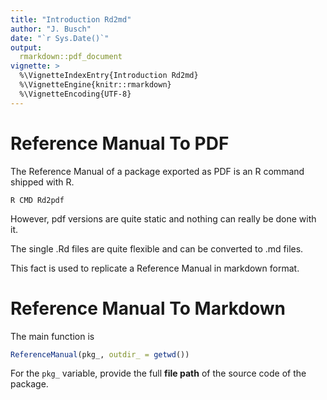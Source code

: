```yaml
---
title: "Introduction Rd2md"
author: "J. Busch"
date: "`r Sys.Date()`"
output: 
  rmarkdown::pdf_document
vignette: >
  %\VignetteIndexEntry{Introduction Rd2md}
  %\VignetteEngine{knitr::rmarkdown}
  %\VignetteEncoding{UTF-8}
---
```


# Reference Manual To PDF

The Reference Manual of a package exported as PDF is an R command shipped with R.

```
R CMD Rd2pdf
```

However, pdf versions are quite static and nothing can really be done with it. 

The single .Rd files are quite flexible and can be converted to .md files. 

This fact is used to replicate a Reference Manual in markdown format.

# Reference Manual To Markdown

The main function is 

```r
ReferenceManual(pkg_, outdir_ = getwd())
```

For the `pkg_` variable, provide the full **file path** of the source code of the package.

